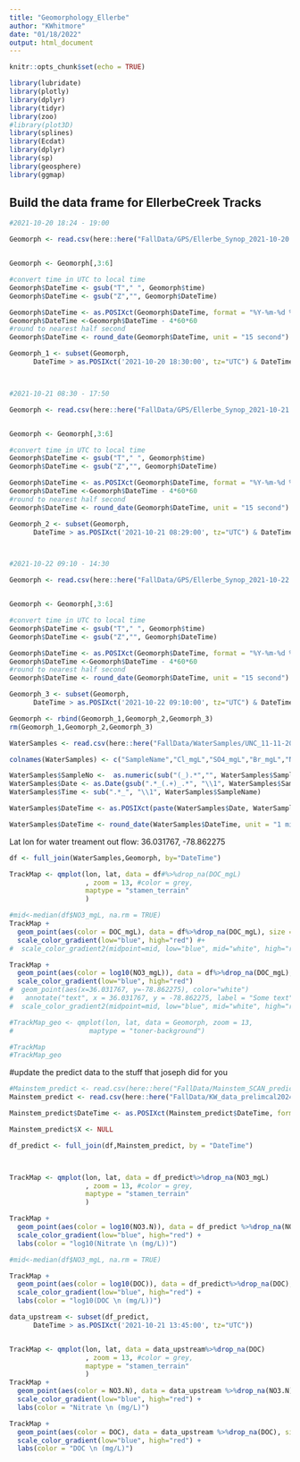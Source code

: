 ```yaml
---
title: "Geomorphology_Ellerbe"
author: "KWhitmore"
date: "01/18/2022"
output: html_document
---
```


```r
knitr::opts_chunk$set(echo = TRUE)

library(lubridate)
library(plotly)
library(dplyr)
library(tidyr)
library(zoo)
#library(plot3D)
library(splines)
library(Ecdat)
library(dplyr)
library(sp)
library(geosphere)
library(ggmap)


```

## Build the  data frame for EllerbeCreek Tracks


```r

#2021-10-20 18:24 - 19:00

Geomorph <- read.csv(here::here("FallData/GPS/Ellerbe_Synop_2021-10-20.csv"), skip = 42)


Geomorph <- Geomorph[,3:6]

#convert time in UTC to local time
Geomorph$DateTime <- gsub("T"," ", Geomorph$time)
Geomorph$DateTime <- gsub("Z","", Geomorph$DateTime)

Geomorph$DateTime <- as.POSIXct(Geomorph$DateTime, format = "%Y-%m-%d %H:%M:%S", tz = "UTC" )
Geomorph$DateTime <-Geomorph$DateTime - 4*60*60 
#round to nearest half second
Geomorph$DateTime <- round_date(Geomorph$DateTime, unit = "15 second")

Geomorph_1 <- subset(Geomorph,
      DateTime > as.POSIXct('2021-10-20 18:30:00', tz="UTC") & DateTime < as.POSIXct('2021-10-20 19:00:00', tz="UTC"))



#2021-10-21 08:30 - 17:50

Geomorph <- read.csv(here::here("FallData/GPS/Ellerbe_Synop_2021-10-21.csv"), skip = 42)


Geomorph <- Geomorph[,3:6]

#convert time in UTC to local time
Geomorph$DateTime <- gsub("T"," ", Geomorph$time)
Geomorph$DateTime <- gsub("Z","", Geomorph$DateTime)

Geomorph$DateTime <- as.POSIXct(Geomorph$DateTime, format = "%Y-%m-%d %H:%M:%S", tz = "UTC" )
Geomorph$DateTime <-Geomorph$DateTime - 4*60*60 
#round to nearest half second
Geomorph$DateTime <- round_date(Geomorph$DateTime, unit = "15 second")

Geomorph_2 <- subset(Geomorph,
      DateTime > as.POSIXct('2021-10-21 08:29:00', tz="UTC") & DateTime < as.POSIXct('2021-10-21 17:50:00', tz="UTC"))



#2021-10-22 09:10 - 14:30

Geomorph <- read.csv(here::here("FallData/GPS/Ellerbe_Synop_2021-10-22.csv"), skip = 42)


Geomorph <- Geomorph[,3:6]

#convert time in UTC to local time
Geomorph$DateTime <- gsub("T"," ", Geomorph$time)
Geomorph$DateTime <- gsub("Z","", Geomorph$DateTime)

Geomorph$DateTime <- as.POSIXct(Geomorph$DateTime, format = "%Y-%m-%d %H:%M:%S", tz = "UTC" )
Geomorph$DateTime <-Geomorph$DateTime - 4*60*60 
#round to nearest half second
Geomorph$DateTime <- round_date(Geomorph$DateTime, unit = "15 second")

Geomorph_3 <- subset(Geomorph,
      DateTime > as.POSIXct('2021-10-22 09:10:00', tz="UTC") & DateTime < as.POSIXct('2021-10-22 14:30:00', tz="UTC"))

Geomorph <- rbind(Geomorph_1,Geomorph_2,Geomorph_3)
rm(Geomorph_1,Geomorph_2,Geomorph_3)
```


```r
WaterSamples <- read.csv(here::here("FallData/WaterSamples/UNC_11-11-2021.csv"))

colnames(WaterSamples) <- c("SampleName","Cl_mgL","SO4_mgL","Br_mgL","NO3_mgL", "DOC_mgL","TDN_mgL")

WaterSamples$SampleNo <-  as.numeric(sub("(_).*","", WaterSamples$SampleName))
WaterSamples$Date <- as.Date(gsub(".*_(.+)_.*", "\\1", WaterSamples$SampleName), format = "%m-%d-%y")
WaterSamples$Time <- sub(".*_", "\\1", WaterSamples$SampleName)

WaterSamples$DateTime <- as.POSIXct(paste(WaterSamples$Date, WaterSamples$Time), format="%Y-%m-%d %H:%M", tz="UTC")

WaterSamples$DateTime <- round_date(WaterSamples$DateTime, unit = "1 minute")

```

Lat lon for water treament out flow:
36.031767, -78.862275


```r
df <- full_join(WaterSamples,Geomorph, by="DateTime") 

TrackMap <- qmplot(lon, lat, data = df#%>%drop_na(DOC_mgL)
                   , zoom = 13, #color = grey,
                   maptype = "stamen_terrain"
                   ) 

#mid<-median(df$NO3_mgL, na.rm = TRUE)
TrackMap +
  geom_point(aes(color = DOC_mgL), data = df%>%drop_na(DOC_mgL), size = 3) +
  scale_color_gradient(low="blue", high="red") #+
#  scale_color_gradient2(midpoint=mid, low="blue", mid="white", high="red")

TrackMap +
  geom_point(aes(color = log10(NO3_mgL)), data = df%>%drop_na(DOC_mgL), size = 3) +
  scale_color_gradient(low="blue", high="red") 
#  geom_point(aes(x=36.031767, y=-78.862275), color="white")
#   annotate("text", x = 36.031767, y = -78.862275, label = "Some text")#+
#  scale_color_gradient2(midpoint=mid, low="blue", mid="white", high="red" )

#TrackMap_geo <- qmplot(lon, lat, data = Geomorph, zoom = 13,
#                   maptype = "toner-background")

#TrackMap
#TrackMap_geo

```
#update the predict data to the stuff that joseph did for you

```r

#Mainstem_predict <- read.csv(here::here("FallData/Mainstem_SCAN_predict_2022-01-22.csv"))
Mainstem_predict <- read.csv(here::here("FallData/KW_data_prelimcal2024-06-18.csv"))%>%rename(DateTime = TIMESTAMP)

Mainstem_predict$DateTime <- as.POSIXct(Mainstem_predict$DateTime, format = "%Y-%m-%d %H:%M:%S", tz = "UTC" )

Mainstem_predict$X <- NULL

df_predict <- full_join(df,Mainstem_predict, by = "DateTime")



TrackMap <- qmplot(lon, lat, data = df_predict%>%drop_na(NO3_mgL)
                   , zoom = 13, #color = grey,
                   maptype = "stamen_terrain"
                   ) 

TrackMap +
  geom_point(aes(color = log10(NO3.N)), data = df_predict %>%drop_na(NO3.N), size = 2) +
  scale_color_gradient(low="blue", high="red") +
  labs(color = "log10(Nitrate \n (mg/L))") 

#mid<-median(df$NO3_mgL, na.rm = TRUE)

TrackMap +
  geom_point(aes(color = log10(DOC)), data = df_predict%>%drop_na(DOC), size = 2) +
  scale_color_gradient(low="blue", high="red") +
  labs(color = "log10(DOC \n (mg/L))") 

```

```r

data_upstream <- subset(df_predict,
      DateTime > as.POSIXct('2021-10-21 13:45:00', tz="UTC"))


TrackMap <- qmplot(lon, lat, data = data_upstream%>%drop_na(DOC)
                   , zoom = 13, #color = grey,
                   maptype = "stamen_terrain"
                   ) 
TrackMap +
  geom_point(aes(color = NO3.N), data = data_upstream %>%drop_na(NO3.N), size = 2) +
  scale_color_gradient(low="blue", high="red") +
  labs(color = "Nitrate \n (mg/L)") 

TrackMap +
  geom_point(aes(color = DOC), data = data_upstream %>%drop_na(DOC), size = 2) +
  scale_color_gradient(low="blue", high="red") +
  labs(color = "DOC \n (mg/L)") 

```